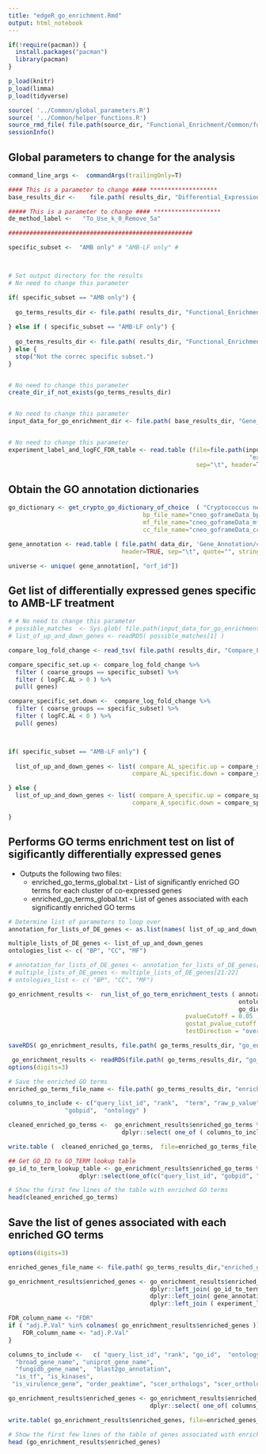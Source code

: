 ```yaml
---
title: "edgeR_go_enrichment.Rmd"
output: html_notebook
---
```


```r

if(!require(pacman)) {
  install.packages("pacman")
  library(pacman)
}

p_load(knitr)
p_load(limma)
p_load(tidyverse)

source( '../Common/global_parameters.R')
source( '../Common/helper_functions.R')
source_rmd_file( file.path(source_dir, "Functional_Enrichment/Common/functional_enrichment_functions.Rmd" ) )
sessionInfo()
```


## Global parameters to change for the analysis 
```r

command_line_args <-  commandArgs(trailingOnly=T)

#### This is a parameter to change #### *******************
base_results_dir <-    file.path( results_dir, "Differential_Expression/EdgeR_RUVs_QL/cneo/To_Use_k_0_Remove_5a" ) 

##### This is a parameter to change #### *******************
de_method_label <-   "To_Use_k_0_Remove_5a" 

####################################################

specific_subset <-  "AMB only" # "AMB-LF only" #



# Set output directory for the results
# No need to change this parameter

if( specific_subset == "AMB only") {
  
  go_terms_results_dir <- file.path( results_dir, "Functional_Enrichment", de_method_label,"GOStat_AMB_only_set")
  
} else if ( specific_subset == "AMB-LF only") {
  
  go_terms_results_dir <- file.path( results_dir, "Functional_Enrichment", de_method_label,"GOStat_AMB_LF_set")
} else {
  stop("Not the correc specific subset.")
}


# No need to change this parameter
create_dir_if_not_exists(go_terms_results_dir)


# No need to change this parameter
input_data_for_go_enrichment_dir <- file.path( base_results_dir, "Gene_Lists")


# No need to change this parameter
experiment_label_and_logFC_FDR_table <- read.table (file=file.path(input_data_for_go_enrichment_dir,
				  			 										"experiment_label_and_logFC_FDR_table.tab" ), 
													 sep="\t", header=TRUE)

```

## Obtain the GO annotation dictionaries
```r

go_dictionary <- get_crypto_go_dictionary_of_choice  ( "Cryptococcus neoformans H99", gene_ontology_dir, 
									  bp_file_name="cneo_goframeData_bp.tab", 
									  mf_file_name="cneo_goframeData_mf.tab", 
									  cc_file_name="cneo_goframeData_cc.tab"  ) 

gene_annotation <- read.table ( file.path( data_dir, 'Gene_Annotation/cneo_gene_annotation_summary.txt' ), 
                                header=TRUE, sep="\t", quote="", stringsAsFactors = FALSE)

universe <- unique( gene_annotation[, "orf_id"])

```


## Get list of differentially expressed genes specific to AMB-LF treatment 
```r

# # No need to change this parameter
# possible_matches  <- Sys.glob( file.path(input_data_for_go_enrichment_dir,  "*up_and_down_significant_DE_genes.Rdata" )  )
# list_of_up_and_down_genes <- readRDS( possible_matches[1] )

compare_log_fold_change <- read_tsv( file.path( results_dir, "Compare_Fold_Change/compare_A_AL_fold_change.tab") ) 

compare_specific_set.up <- compare_log_fold_change %>% 
  filter ( coarse_groups == specific_subset) %>%
  filter ( logFC.AL > 0 ) %>%
  pull( genes)

compare_specific_set.down <-  compare_log_fold_change %>% 
  filter ( coarse_groups == specific_subset) %>%
  filter ( logFC.AL < 0 ) %>%
  pull( genes) 



if( specific_subset == "AMB-LF only") {
  
  list_of_up_and_down_genes <- list( compare_AL_specific.up = compare_specific_set.up, 
                                   compare_AL_specific.down = compare_specific_set.down)

} else {
  list_of_up_and_down_genes <- list( compare_A_specific.up = compare_specific_set.up, 
                                   compare_A_specific.down = compare_specific_set.down)

}


```



## Performs GO terms enrichment test on list of sigificantly differentially expressed genes 
* Outputs the following two files:
	+ enriched\_go\_terms\_global.txt - List of significantly enriched GO terms for each cluster of co-expressed genes
	+ enriched\_go\_terms\_global.txt - List of genes associated with each significantly enriched GO terms

```r

# Determine list of parameters to loop over
annotation_for_lists_of_DE_genes <- as.list(names( list_of_up_and_down_genes) )

multiple_lists_of_DE_genes <- list_of_up_and_down_genes
ontologies_list <- c( "BP", "CC", "MF")

# annotation_for_lists_of_DE_genes <- annotation_for_lists_of_DE_genes[21:22]
# multiple_lists_of_DE_genes <- multiple_lists_of_DE_genes[21:22]
# ontologies_list <- c( "BP", "CC", "MF")

go_enrichment_results <-  run_list_of_go_term_enrichment_tests ( annotation_for_lists_of_DE_genes, multiple_lists_of_DE_genes,
																 ontologies_list,
																 go_dictionary, universe,
												  pvalueCutoff = 0.05 ,
												  gostat_pvalue_cutoff = 1,
												  testDirection = "over", condition_on_child_terms = FALSE)

saveRDS( go_enrichment_results, file.path( go_terms_results_dir, "go_enrichment_results.RData") )

```

```r
 go_enrichment_results <- readRDS(file.path( go_terms_results_dir, "go_enrichment_results.RData"))
options(digits=3)

# Save the enriched GO terms
enriched_go_terms_file_name <- file.path( go_terms_results_dir, "enriched_go_terms_global.txt" )

columns_to_include <- c("query_list_id", "rank",  "term", "raw_p_value", "bonferroni", "bh", "oddsratio", "expcount", "count", "size",                
                "gobpid",  "ontology" ) 

cleaned_enriched_go_terms <-  go_enrichment_results$enriched_go_terms %>%
								dplyr::select( one_of ( columns_to_include))

write.table (  cleaned_enriched_go_terms,  file=enriched_go_terms_file_name, sep="\t", quote=FALSE, row.names = FALSE)

## Get GO_ID to GO_TERM lookup table
go_id_to_term_lookup_table <- go_enrichment_results$enriched_go_terms %>%
					dplyr::select(one_of(c("query_list_id", "gobpid", "term", "rank", "bh")))

# Show the first few lines of the table with enriched GO terms 
head(cleaned_enriched_go_terms)

```

## Save the list of genes associated with each enriched GO terms
```r
options(digits=3)

enriched_genes_file_name <- file.path( go_terms_results_dir,"enriched_genes_global.txt" )

go_enrichment_results$enriched_genes <- go_enrichment_results$enriched_genes %>%
										dplyr::left_join( go_id_to_term_lookup_table, by=c( "query_list_id" = "query_list_id", "go_id" = "gobpid")) %>%
										dplyr::left_join( gene_annotation , by=c("gene_id"="orf_id")) %>%
										dplyr::left_join ( experiment_label_and_logFC_FDR_table, by=c("gene_id"= "genes", "query_list_id" = "query_list_id" ) )

FDR_column_name <- "FDR"
if ( "adj.P.Val" %in% colnames( go_enrichment_results$enriched_genes )) {
	FDR_column_name <- "adj.P.Val"
}

columns_to_include <-   c( "query_list_id", "rank", "go_id",  "ontology", "term", "bh", "gene_id", "gene_name", "logFC",  FDR_column_name, 
  "broad_gene_name", "uniprot_gene_name", 
  "fungidb_gene_name",	"blast2go_annotation",
  "is_tf", "is_kinases",                 
 "is_virulence_gene", "order_peaktime", "scer_orthologs", "scer_ortholog_descriptions", "expt_label" ) 

go_enrichment_results$enriched_genes <- go_enrichment_results$enriched_genes %>%
										dplyr::select( one_of( columns_to_include))

write.table( go_enrichment_results$enriched_genes, file=enriched_genes_file_name, sep="\t", quote=FALSE, row.names = FALSE, na="")

# Show the first few lines of the table of genes associated with enriched GO terms
head (go_enrichment_results$enriched_genes)

```

